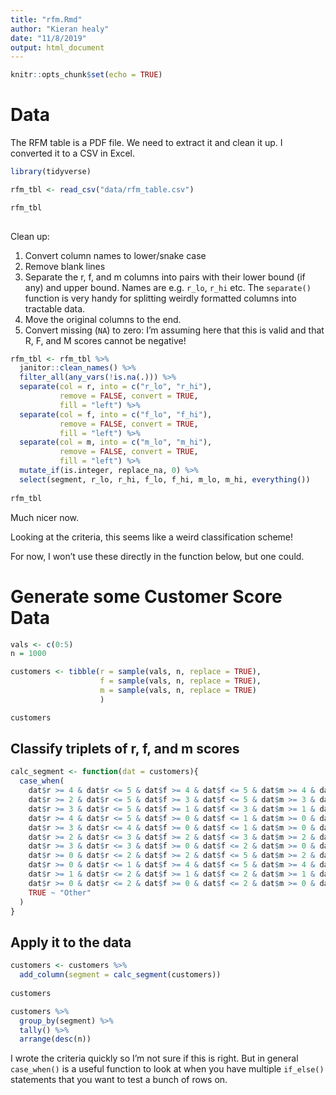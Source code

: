 ```yaml
---
title: "rfm.Rmd"
author: "Kieran healy"
date: "11/8/2019"
output: html_document
---
```


```r
knitr::opts_chunk$set(echo = TRUE)
```

# Data

The RFM table is a PDF file. We need to extract it and clean it up. I converted it to a CSV in Excel.

```r
library(tidyverse)

rfm_tbl <- read_csv("data/rfm_table.csv")

rfm_tbl 
  
```

Clean up:

1. Convert column names to lower/snake case
2. Remove blank lines
3. Separate the r, f, and m columns into pairs with their lower bound (if any) and upper bound. Names are e.g. `r_lo`, `r_hi` etc. The `separate()` function is very handy for splitting weirdly formatted columns into tractable data.
4. Move the original columns to the end.
5. Convert missing (`NA`) to zero: I'm assuming here that this is valid and that R, F, and M scores cannot be negative! 

```r
rfm_tbl <- rfm_tbl %>%
  janitor::clean_names() %>%
  filter_all(any_vars(!is.na(.))) %>%
  separate(col = r, into = c("r_lo", "r_hi"), 
           remove = FALSE, convert = TRUE, 
           fill = "left") %>%
  separate(col = f, into = c("f_lo", "f_hi"), 
           remove = FALSE, convert = TRUE, 
           fill = "left") %>%
  separate(col = m, into = c("m_lo", "m_hi"), 
           remove = FALSE, convert = TRUE, 
           fill = "left") %>%
  mutate_if(is.integer, replace_na, 0) %>%
  select(segment, r_lo, r_hi, f_lo, f_hi, m_lo, m_hi, everything())
  
rfm_tbl

```

Much nicer now. 

Looking at the criteria, this seems like a weird classification scheme! 

For now, I won't use these directly in the function below, but one could.

# Generate some Customer Score Data

```r

vals <- c(0:5)
n = 1000

customers <- tibble(r = sample(vals, n, replace = TRUE),
                    f = sample(vals, n, replace = TRUE),
                    m = sample(vals, n, replace = TRUE)
                    ) 

customers
```

## Classify triplets of r, f, and m scores

```r

calc_segment <- function(dat = customers){
  case_when(
    dat$r >= 4 & dat$r <= 5 & dat$f >= 4 & dat$f <= 5 & dat$m >= 4 & dat$m <= 5 ~ "Champion",
    dat$r >= 2 & dat$r <= 5 & dat$f >= 3 & dat$f <= 5 & dat$m >= 3 & dat$m <= 5 ~ "Loyal Customer",
    dat$r >= 3 & dat$r <= 5 & dat$f >= 1 & dat$f <= 3 & dat$m >= 1 & dat$m <= 3 ~ "Potential Loyalist",
    dat$r >= 4 & dat$r <= 5 & dat$f >= 0 & dat$f <= 1 & dat$m >= 0 & dat$m <= 1 ~ "New Customer",
    dat$r >= 3 & dat$r <= 4 & dat$f >= 0 & dat$f <= 1 & dat$m >= 0 & dat$m <= 1 ~ "Promising",
    dat$r >= 2 & dat$r <= 3 & dat$f >= 2 & dat$f <= 3 & dat$m >= 2 & dat$m <= 3 ~ "Need Attention",
    dat$r >= 3 & dat$r <= 3 & dat$f >= 0 & dat$f <= 2 & dat$m >= 0 & dat$m <= 2 ~ "About to Sleep",
    dat$r >= 0 & dat$r <= 2 & dat$f >= 2 & dat$f <= 5 & dat$m >= 2 & dat$m <= 5 ~ "At Risk",
    dat$r >= 0 & dat$r <= 1 & dat$f >= 4 & dat$f <= 5 & dat$m >= 4 & dat$m <= 5 ~ "Can't Lose Them",
    dat$r >= 1 & dat$r <= 2 & dat$f >= 1 & dat$f <= 2 & dat$m >= 1 & dat$m <= 2 ~ "Hibernating",
    dat$r >= 0 & dat$r <= 2 & dat$f >= 0 & dat$f <= 2 & dat$m >= 0 & dat$m <= 2 ~ "Lost",
    TRUE ~ "Other"
  )  
}

```

## Apply it to the data

```r
customers <- customers %>% 
  add_column(segment = calc_segment(customers))
  
customers
```

```r
customers %>% 
  group_by(segment) %>% 
  tally() %>%
  arrange(desc(n))
```

I wrote the criteria quickly so I'm not sure if this is right. But in general `case_when()` is a useful function to look at when you have multiple `if_else()` statements that you want to test a bunch of rows on.



